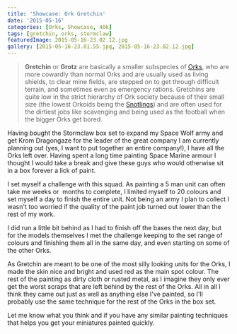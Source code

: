 ```yaml
---
title: 'Showcase: Ork Gretchin'
date: '2015-05-16'
categories: [Orks, Showcase, 40k]
tags: [gretchin, orks, stormclaw]
featuredImage: 2015-05-16-23.02.12.jpg
gallery: [2015-05-16-23.01.55.jpg, 2015-05-16-23.02.12.jpg]
---
```


> **Gretchin** or **Grotz** are basically a smaller subspecies of [Orks](http://warhammer40k.wikia.com/wiki/Ork 'Ork'), who are more cowardly than normal Orks and are usually used as living shields, to clear mine fields, are stepped on to get through difficult terrain, and sometimes even as emergency rations. Gretchins are quite low in the strict hierarchy of Ork society because of their small size (the lowest Orkoids being the [Snotlings](http://warhammer40k.wikia.com/wiki/Snotling 'Snotling')) and are often used for the dirtiest jobs like scavenging and being used as the football when the bigger Orks get bored.

Having bought the Stormclaw box set to expand my Space Wolf army and get Krom Dragongaze for the leader of the great company I am currently planning out (yes, I want to put together an entire company!), I have all the Orks left over. Having spent a long time painting Space Marine armour I thought I would take a break and give these guys who would otherwise sit in a box forever a lick of paint.

I set myself a challenge with this squad. As painting a 5 man unit can often take me weeks or  months to complete, I limited myself to 20 colours and set myself a day to finish the entire unit. Not being an army I plan to collect I wasn't too worried if the quality of the paint job turned out lower than the rest of my work.

I did run a little bit behind as I had to finish off the bases the next day, but for the models themselves I met the challenge keeping to the set range of colours and finishing them all in the same day, and even starting on some of the other Orks.

As Gretchin are meant to be one of the most silly looking units for the Orks, I made the skin nice and bright and used red as the main spot colour. The rest of the painting as dirty cloth or rusted metal, as I imagine they only ever get the worst scraps that are left behind by the rest of the Orks. All in all I think they came out just as well as anything else I've painted, so I'll probably use the same technique for the rest of the Orks in the box set.

Let me know what you think and if you have any similar painting techniques that helps you get your miniatures painted quickly.
